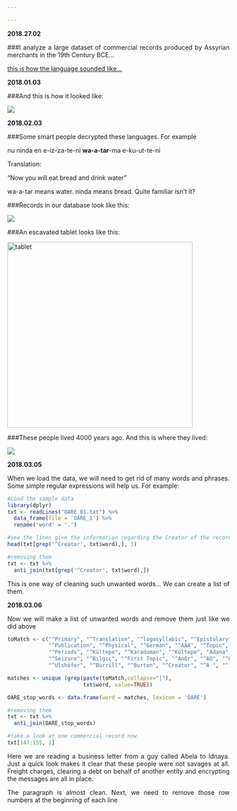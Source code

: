 ```yaml
---

---
```


<b>2018.27.02 </b>
<style> body { text-align: justify} </style>

###I analyze a large dataset of commercial records produced by Assyrian merchants in the 19th Century BCE...



[this is how the language sounded like...](https://soundcloud.com/user444756202/the-epic-of-gilgames-standard-version-tablet-xi-lines-1-163-read-by-karl-hecker "from Gilgamesh")


<b>2018.01.03 </b>

###And this is how it looked like:

![](sample.png)

<b>2018.02.03 </b>


###Some smart people decrypted these languages. For example

nu ninda en e-iz-za-te-ni </n>
<b>wa-a-tar</b>-ma e-ku-ut-te-ni

Translation:

"Now you will eat bread and drink water"

wa-a-tar means water. ninda means bread. Quite familiar isn't it?


###Records in our database look like this:

![](sample2.png)





###An escavated tablet looks like this:

<img src="sample3.png" alt="tablet" height="420" width="420">



###These people lived 4000 years ago. And this is where they lived:

![](sample4.jpg)



<b>2018.03.05 </b>

When we load the data, we will need to get rid of many words and phrases. Some simple regular expressions will help us. For example:

```r
#Load the sample data
library(dplyr)
txt <- readLines("OARE_01.txt") %>%
  data_frame(file = 'OARE_1') %>%
  rename('word' = '.') 

#see the lines give the information regarding the Creator of the record
head(txt[grep('^Creator', txt$word),], 3)

#removing them
txt <- txt %>%
  anti_join(txt[grep('^Creator', txt$word),])
```

This is one way of cleaning such unwanted words... We can create a list of them.

<b>2018.03.06 </b>

Now we will make a list of unwanted words and remove them just like we did above

```r
toMatch <- c("^Primary", "^Translation", "^logosyllabic", "^Epistolary", "^Formul", "OARE",
             "^Publication", "^Physical", "^German", "^AAA", "^Topic", "^Ac.", "^“Kuzuoğlu",
             "^Periods", "^Kültepe", "^Karaduman", "^Kültepe", "Adana", "^AKT", "^Introductory",
             "^Seizure", "^Bılgıç", "^First Topic", "^AnOr", "^AO", "^Garelli", "^ATHE", "^BIN",
             "^Ulshöfer", "^Burrill", "^Burton", "^Creator", "^A ", "^     ", "^Editor", "^List")

matches <- unique (grep(paste(toMatch,collapse="|"), 
                        txt$word, value=TRUE))

OARE_stop_words <- data.frame(word = matches, lexicon = 'OARE')

#removing them
txt <- txt %>%
  anti_join(OARE_stop_words)

#take a look at one commercial record now
txt[147:155, 1]

```

Here we are reading a business letter from a guy called Abela to Idnaya. Just a quick look makes it clear that these people were not savages at all. Freight charges, clearing a debt on behalf of another entity and encrypting the messages are all in place. 

The paragraph is almost clean. Next, we need to remove those row numbers at the beginning of each line





